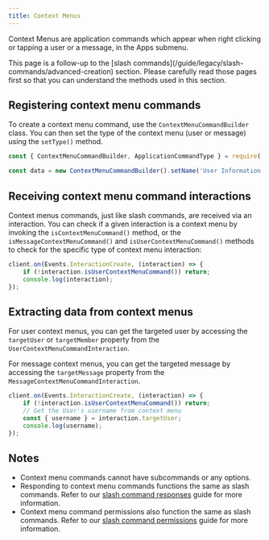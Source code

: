 ```yaml
---
title: Context Menus
---
```


Context Menus are application commands which appear when right clicking or tapping a user or a message, in the Apps submenu.

<Callout>
	This page is a follow-up to the [slash commands](/guide/legacy/slash-commands/advanced-creation) section. Please
	carefully read those pages first so that you can understand the methods used in this section.
</Callout>

## Registering context menu commands

To create a context menu command, use the `ContextMenuCommandBuilder` class. You can then set the type of the context menu (user or message) using the `setType()` method.

```js
const { ContextMenuCommandBuilder, ApplicationCommandType } = require('discord.js');

const data = new ContextMenuCommandBuilder().setName('User Information').setType(ApplicationCommandType.User);
```

## Receiving context menu command interactions

Context menus commands, just like slash commands, are received via an interaction. You can check if a given interaction is a context menu by invoking the `isContextMenuCommand()` method, or the `isMessageContextMenuCommand()` and `isUserContextMenuCommand()` methods to check for the specific type of context menu interaction:

```js
client.on(Events.InteractionCreate, (interaction) => {
	if (!interaction.isUserContextMenuCommand()) return;
	console.log(interaction);
});
```

## Extracting data from context menus

For user context menus, you can get the targeted user by accessing the `targetUser` or `targetMember` property from the `UserContextMenuCommandInteraction`.

For message context menus, you can get the targeted message by accessing the `targetMessage` property from the `MessageContextMenuCommandInteraction`.

```js {4}
client.on(Events.InteractionCreate, (interaction) => {
	if (!interaction.isUserContextMenuCommand()) return;
	// Get the User's username from context menu
	const { username } = interaction.targetUser;
	console.log(username);
});
```

## Notes

- Context menu commands cannot have subcommands or any options.
- Responding to context menu commands functions the same as slash commands. Refer to our [slash command responses](/guide/legacy/slash-commands/response-methods) guide for more information.
- Context menu command permissions also function the same as slash commands. Refer to our [slash command permissions](/guide/legacy/slash-commands/permissions) guide for more information.
